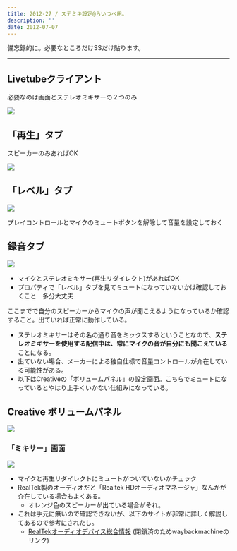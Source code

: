 ```yaml
---
title: 2012-27 / ステミキ設定@らいつべ用。
description: ''
date: 2012-07-07
---
```



備忘録的に。必要なところだけSSだけ貼ります。

----

## Livetubeクライアント

必要なのは画面とステレオミキサーの２つのみ

![](/img/blog/2012-27/20121230183651.jpeg)

## 「再生」タブ

スピーカーのみあればOK

![](/img/blog/2012-27/20121230183728.jpeg)

## 「レベル」タブ

![](/img/blog/2012-27/20121230183839.jpeg)

プレイコントロールとマイクのミュートボタンを解除して音量を設定しておく

## 録音タブ

![](/img/blog/2012-27/20121230183855.jpeg)

- マイクとステレオミキサー(再生リダイレクト)があればOK
- プロパティで「レベル」タブを見てミュートになっていないかは確認しておくこと　多分大丈夫

ここまでで自分のスピーカーからマイクの声が聞こえるようになっているか確認すること。出ていれば正常に動作している。

- ステレオミキサーはその名の通り音をミックスするということなので、**ステレオミキサーを使用する配信中は、常にマイクの音が自分にも聞こえている**ことになる。
- 出ていない場合、メーカーによる独自仕様で音量コントロールが介在している可能性がある。
- 以下はCreativeの「ボリュームパネル」の設定画面。こちらでミュートになっているとやはり上手くいかない仕組みになっている。

## Creative ボリュームパネル

![](/img/blog/2012-27/20121230183944.jpeg)

### 「ミキサー」画面

![](/img/blog/2012-27/20121230183958.jpeg)

- マイクと再生リダイレクトにミュートがついていないかチェック
- RealTek製のオーディオだと「Realtek HDオーディオマネージャ」なんかが介在している場合もよくある。
    - オレンジ色のスピーカーが出ている場合がそれ。
- これは手元に無いので確認できないが、以下のサイトが非常に詳しく解説してあるので参考にされたし。
    - [RealTekオーディオデバイス総合情報](https://web.archive.org/web/20131208222101/http://www.atamanikita.com/RealTek/index.html) (閉鎖済のためwaybackmachineのリンク)
